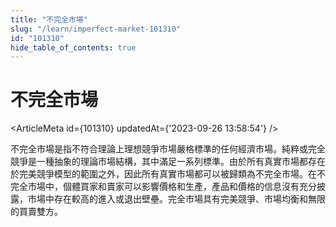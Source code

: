 ```yaml
---
title: "不完全市場"
slug: "/learn/imperfect-market-101310"
id: "101310"
hide_table_of_contents: true
---
```



# 不完全市場

<ArticleMeta id={101310} updatedAt={'2023-09-26 13:58:54'} />
<div className='border-solid border-b border-t-0 my-4 border-[var(--ifm-color-gray-300)]' />

不完全市場是指不符合理論上理想競爭市場嚴格標準的任何經濟市場。純粹或完全競爭是一種抽象的理論市場結構，其中滿足一系列標準。由於所有真實市場都存在於完美競爭模型的範圍之外，因此所有真實市場都可以被歸類為不完全市場。在不完全市場中，個體買家和賣家可以影響價格和生產，產品和價格的信息沒有充分披露，市場中存在較高的進入或退出壁壘。完全市場具有完美競爭、市場均衡和無限的買賣雙方。

